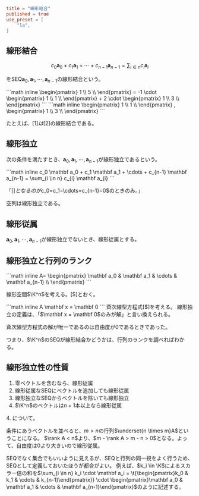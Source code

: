 ```toml
title = "線形結合"
published = true
use_preset = [
    "la",
]
```

## 線形結合

```math
c_0 \mathbf a_0
+
c_1 \mathbf a_1
+
\cdots
+
c_{n-1} \mathbf a_{n-1}
=
\sum_{i \in n}
c_{i} \mathbf a_{i}
```

をSEQ$\mathbf a_0, \mathbf a_1, \cdots, \mathbf a_{n-1}$の線形結合という。

<Save w="1">
```math inline
  \begin{pmatrix}
    1 \\
    5 \\
  \end{pmatrix}
  =
  -1 \cdot
  \begin{pmatrix}
    1 \\
    1 \\
  \end{pmatrix}
  +
  2 \cdot
  \begin{pmatrix}
    1 \\
    3 \\
  \end{pmatrix}
```
</Save>
<Save w="2">
```math inline
  \begin{pmatrix}
    1 \\
    1 \\
  \end{pmatrix}
  ,
  \begin{pmatrix}
    1 \\
    3 \\
  \end{pmatrix}
```
</Save>

たとえば、[$1]は[$2]の線形結合である。

## 線形独立

次の条件を満たすとき、$\mathbf a_0, \mathbf a_1, \cdots, \mathbf a_{n-1}$が線形独立であるという。

<Save>
```math inline
c_0 \mathbf a_0
+
c_1 \mathbf a_1
+
\cdots
+
c_{n-1} \mathbf a_{n-1}
=
\sum_{i \in n}
c_{i} \mathbf a_{i}
```
</Save>

「[$]となるのが$c_0=c_1=\cdots=c_{n-1}=0$のときのみ。」

空列は線形独立である。

## 線形従属

$\mathbf a_0, \mathbf a_1, \cdots, \mathbf a_{n-1}$が線形独立でないとき、線形従属とする。

## 線形独立と行列のランク

<Save>
```math inline
A=
\begin{pmatrix}
\mathbf a_0 &
\mathbf a_1 &
\cdots &
\mathbf a_{n-1} \\
\end{pmatrix}
```
</Save>

線形空間$\K^n$を考える。[$]とおく。

<Save>
```math inline
A
\mathbf x
=
\mathbf 0
```
</Save>
斉次線型方程式[$]を考える。
線形独立の定義は、「$\mathbf x = \mathbf 0$のみが解」と言い換えられる。

斉次線型方程式の解が唯一であるのは自由度が$0$であるときであった。

つまり、$\K^n$のSEQが線形結合かどうかは、行列のランクを調べればわかる。

## 線形独立性の性質

1. 零ベクトルを含むなら、線形従属
2. 線形従属なSEQにベクトルを追加しても線形従属
3. 線形独立なSEQからベクトルを除いても線形独立
4. $\K^n$のベクトルは$n+1$本以上なら線形従属

<Prove>
<span>4.</span> について。

条件にあうベクトルを並べると、$m > n$の行列$\underset{n \times m}A$ということになる。
$\rank A < n$より、$m - \rank A > m - n > 0$となる。よって、自由度は$0$より大きいので線形従属。
</Prove>

SEQでなく集合でもいいように見えるが、SEQと行列の同一視をよく行うため、SEQとして定義しておいたほうが都合がよい。
例えば、$k_i \in \K$によるスカラー倍の和を$\sum_{i \in n} k_i \cdot \mathbf a_i = \t{\begin{pmatrix}k_0 & k_1 & \cdots & k_{n-1}\end{pmatrix}} \cdot \begin{pmatrix}\mathbf a_0 & \mathbf a_1 & \cdots & \mathbf a_{n-1}\end{pmatrix}$のように記述する。
